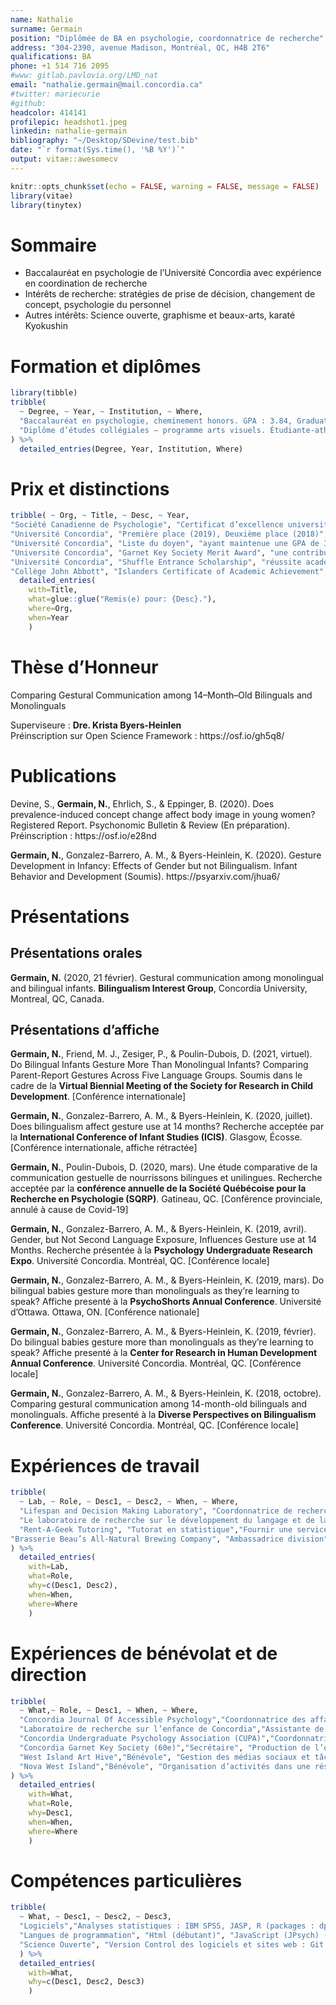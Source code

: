 ```yaml
---
name: Nathalie
surname: Germain
position: "Diplômée de BA en psychologie, coordonnatrice de recherche"
address: "304-2390, avenue Madison, Montréal, QC, H4B 2T6"
qualifications: BA
phone: +1 514 716 2095
#www: gitlab.pavlovia.org/LMD_nat
email: "nathalie.germain@mail.concordia.ca"
#twitter: mariecurie
#github:
headcolor: 414141
profilepic: headshot1.jpeg
linkedin: nathalie-germain
bibliography: "~/Desktop/SDevine/test.bib"
date: "`r format(Sys.time(), '%B %Y')`"
output: vitae::awesomecv
---
```


```r
knitr::opts_chunk$set(echo = FALSE, warning = FALSE, message = FALSE)
library(vitae)
library(tinytex)

```

# Sommaire
 * Baccalauréat en psychologie de l'Université Concordia avec expérience en coordination de recherche
 * Intérêts de recherche: stratégies de prise de décision, changement de concept, psychologie du personnel 
 * Autres intérêts: Science ouverte, graphisme et beaux-arts, karaté Kyokushin

# Formation et diplômes

```r
library(tibble)
tribble(
  ~ Degree, ~ Year, ~ Institution, ~ Where,
  "Baccalauréat en psychologie, cheminement honors. GPA : 3.84, Graduation avec distinctions", "2016-2019", "Université Concordia", "Montréal, Canada",
  "Diplôme d’études collégiales – programme arts visuels. Étudiante-athlète, équipe féminine de rugby", "2013-2016", "Collège John Abbott", "Montréal, Canada"
) %>% 
  detailed_entries(Degree, Year, Institution, Where)
```

# Prix et distinctions

```r
tribble( ~ Org, ~ Title, ~ Desc, ~ Year, 
"Société Canadienne de Psychologie", "Certificat d’excellence universitaire", "ayant présenté un de les meilleurs travaux (dissertation, maîtrise et thèse) au niveau du baccalauréat à l'Université Concordia", "2019",
"Université Concordia", "Première place (2019), Deuxième place (2018)", "présenter une méthodologie en équipe pour le concours Inter-University Psychology Case Competition", "2018 & 2019",
"Université Concordia", "Liste du doyen", "ayant maintenue une GPA de 3.75 annuelle", "2016-2017, 2018-2019",
"Université Concordia", "Garnet Key Society Merit Award", "une contribution exceptionnelle à la 60e Garnet Key Society", "2018",
"Université Concordia", "Shuffle Entrance Scholarship", "réussite académique exceptionnelle (Bourse de 1000$)", "2016",
"Collège John Abbott", "Islanders Certificate of Academic Achievement", "ayant maintenue une moyenne générale de plus de 80% comme étudiante-athlète", "2016") %>% 
  detailed_entries(
    with=Title, 
    what=glue::glue("Remis(e) pour: {Desc}."), 
    where=Org, 
    when=Year
    )
```
# Thèse d'Honneur
\setlength{\parindent}{-0.2in}
\setlength{\leftskip}{0.2in}
\setlength{\parskip}{8pt}
\noindent

Comparing Gestural Communication among 14–Month–Old Bilinguals and Monolinguals 
  
  Superviseure : **Dre. Krista Byers-Heinlen**                               
  Préinscription sur Open Science Framework : https://osf.io/gh5q8/

# Publications
\setlength{\parindent}{-0.2in}
\setlength{\leftskip}{0.2in}
\setlength{\parskip}{8pt}
\noindent

Devine, S., **Germain, N.**, Ehrlich, S., & Eppinger, B. (2020). Does prevalence-induced concept change affect body image in young women? Registered Report. Psychonomic Bulletin & Review (En préparation). Préinscription : https://osf.io/e28nd

**Germain, N.**, Gonzalez-Barrero, A. M., & Byers-Heinlein, K. (2020). Gesture Development in Infancy: Effects of Gender but not Bilingualism. Infant Behavior and Development (Soumis). https://psyarxiv.com/jhua6/

# Présentations
\setlength{\parindent}{-0.2in}
\setlength{\leftskip}{0.2in}
\setlength{\parskip}{8pt}
\noindent

\vspace{1pt}
## Présentations orales 
**Germain, N.** (2020, 21 février). Gestural communication among monolingual and bilingual infants. **Bilingualism Interest Group**, Concordia University, Montreal, QC, Canada.  

\vspace{12pt}
## Présentations d’affiche
**Germain, N.**, Friend, M. J., Zesiger, P., & Poulin-Dubois, D. (2021, virtuel). Do Bilingual Infants Gesture More Than Monolingual Infants? Comparing Parent-Report Gestures Across Five Language Groups. Soumis dans le cadre de la **Virtual Biennial Meeting of the Society for Research in Child Development**. [Conférence internationale]

**Germain, N.**, Gonzalez-Barrero, A. M., & Byers-Heinlein, K. (2020, juillet). Does bilingualism affect gesture use at 14 months? Recherche acceptée par la **International Conference of Infant Studies (ICIS)**. Glasgow, Écosse. [Conférence internationale, affiche rétractée]

**Germain, N.**, Poulin-Dubois, D. (2020, mars). Une étude comparative de la communication gestuelle de nourrissons bilingues et unilingues. Recherche acceptée par la **conférence annuelle de la Société Québécoise pour la Recherche en Psychologie (SQRP)**. Gatineau, QC. [Conférence provinciale, annulé à cause de Covid-19]

**Germain, N.**, Gonzalez-Barrero, A. M., & Byers-Heinlein, K. (2019, avril). Gender, but Not Second Language Exposure, Influences Gesture use at 14 Months. Recherche présentée à la **Psychology Undergraduate Research Expo**. Université Concordia. Montréal, QC. [Conférence locale]

**Germain, N.**, Gonzalez-Barrero, A. M., & Byers-Heinlein, K. (2019, mars). Do bilingual babies gesture more than monolinguals as they’re learning to speak? Affiche presenté à la **PsychoShorts Annual Conference**. Université d'Ottawa. Ottawa, ON. [Conférence nationale]

**Germain, N.**, Gonzalez-Barrero, A. M., & Byers-Heinlein, K. (2019, février). Do bilingual babies gesture more than monolinguals as they’re learning to speak? Affiche presenté à la **Center for Research in Human Development Annual Conference**. Université Concordia. Montréal, QC. [Conférence locale]

**Germain, N.**, Gonzalez-Barrero, A. M., & Byers-Heinlein, K. (2018, octobre). Comparing gestural communication among 14-month-old bilinguals and monolinguals. Affiche presenté à la **Diverse Perspectives on Bilingualism Conference**. Université Concordia. Montréal, QC. [Conférence locale]


# Expériences de travail

```r
tribble(
  ~ Lab, ~ Role, ~ Desc1, ~ Desc2, ~ When, ~ Where, 
  "Lifespan and Decision Making Laboratory", "Coordonnatrice de recherche, Superviseur : Dr Ben Eppinger","Design, réalisation et rédaction d’études comportementales en psychologie", "Analyse statistique des données recueillies, programmation des tâches, recrutement", "Août 2020 – Actuel", "Université Concordia",
  "Le laboratoire de recherche sur le développement du langage et de la cognition", "Coordonnatrice de recherche, Superviseure : Dre Diane Poulin-Dubois","Allocation des tâches, ressources et projets de recherches aux étudiants bénévoles, recrutement", "Administration financière : système de paie, gestion du budget et fonds de recherche", "Juillet 2019 – Août 2020", "Université Concordia",
  "Rent-A-Geek Tutoring", "Tutorat en statistique","Fournir une service de tutorat pour cours de statistiques et méthodologie (niveau universitaire)", "Guider les étudiants sur le formatage apa et la rédaction des devoirs", "Août 2019 – Août 2020", "Superviseure: Eva Sabrina Nziza",
"Brasserie Beau’s All-Natural Brewing Company", "Ambassadrice division", "Promotion de la marque et gestion d’évènements au Québec et en Ontario", "Établissement de relations d’affaire avec vendeurs, particuliers et microbrasseries", "Mai 2018 – Août 2020", "Superviseur: Christopher Stewart"
) %>% 
  detailed_entries(
    with=Lab, 
    what=Role, 
    why=c(Desc1, Desc2),
    when=When, 
    where=Where
    )
```
\newpage
# Expériences de bénévolat et de direction

```r
tribble(
  ~ What,~ Role, ~ Desc1, ~ When, ~ Where, 
  "Concordia Journal Of Accessible Psychology","Coordonnatrice des affaires sociales et publiques, Superviseure: Alexa Ruel", "Promotion virtuelle du journal étudiant annuel du département de psychologie, l’organisation des évènements virtuels", "Août 2020 – Actuel","Université Concordia",
  "Laboratoire de recherche sur l’enfance de Concordia","Assistante de recherche, Superviseure : Dre Krista Byers-Heinlein", "Gestion des entrées de données et participation à la cueillette de donnée auprès des enfants et parents participant", "Juillet 2017 – Juin 2019","Université Concordia",
  "Concordia Undergraduate Psychology Association (CUPA)","Coordonnatrice sociale", "Planification d’évènements sociaux et recherche de commanditaires", "Août 2018 – Août 2019", "Université Concordia",
  "Concordia Garnet Key Society (60e)","Secrétaire", "Production de l’ordre du jour et tenue de comptes rendus de réunions, contribution au rayonnement de la société lors de divers évènements", "Avril 2017 – Mai 2018", "Université Concordia",
  "West Island Art Hive","Bénévole", "Gestion des médias sociaux et tâches diverses au sein du studio d’art à but non lucratif", "Octobre 2016 – Juin 2018", "Superviseure : Nancy Norena",
  "Nova West Island","Bénévole", "Organisation d’activités dans une résidence pour aînés vivant avec un déficit cognitif", "Février 2015 – Novembre 2015", "Superviseure : Sabrina Allarie "
) %>% 
  detailed_entries(
    with=What,
    what=Role,
    why=Desc1,
    when=When, 
    where=Where
    )

```
# Compétences particulières

```r
tribble(
  ~ What, ~ Desc1, ~ Desc2, ~ Desc3,
  "Logiciels","Analyses statistiques : IBM SPSS, JASP, R (packages : dplyr, ggplot, markdown, psych & lmer), jamovi", "Manipulation d’images : Adobe Photoshop & GIMP", "Analyses de données comportementales : Tobii Studio, SALT, ELAN & Mangold",
  "Langues de programmation", "Html (débutant)", "JavaScript (JPsych) (débutant)", "Python (PsychoPy) (débutant)",
  "Science Ouverte", "Version Control des logiciels et sites web : Git (via GitHub et GitLab)", "Création des préinscriptions", "Entreposage des données brutes et codebooks sur Open Science Framework (OSF)"
  ) %>% 
  detailed_entries(
    with=What,
    why=c(Desc1, Desc2, Desc3)
    )

```

